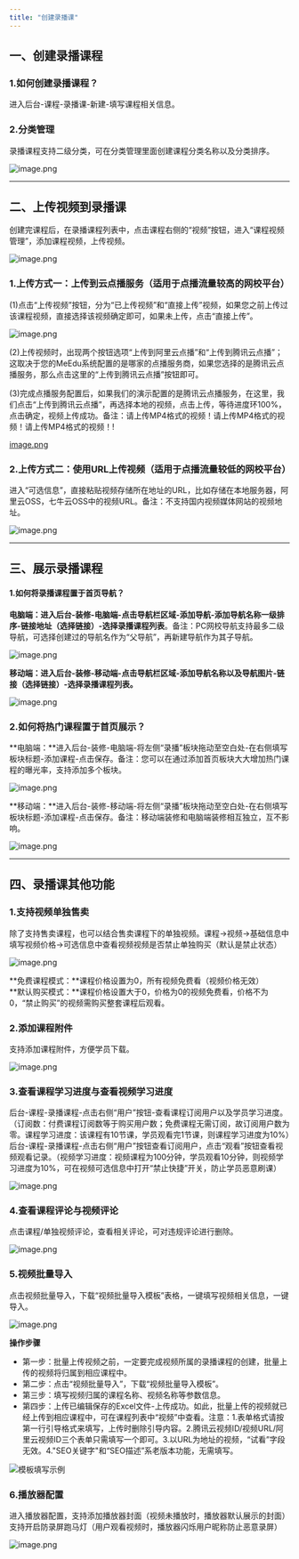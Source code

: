```yaml
---
title: "创建录播课"
---
```


## 一、创建录播课程

### 1.如何创建录播课程？
进入后台-课程-录播课-新建-填写课程相关信息。

### 2.分类管理
录播课程支持二级分类，可在分类管理里面创建课程分类名称以及分类排序。

![image.png](https://minio.meedu.vip/meedu-faq/images/b01a0e23da718a08989311b8b2dfb069/esxKDaYCDsP2FXonqp7kmDdB4u6jzuc8.png)

---


## 二、上传视频到录播课
创建完课程后，在录播课程列表中，点击课程右侧的“视频”按钮，进入“课程视频管理”，添加课程视频，上传视频。

![image.png](https://minio.meedu.vip/meedu-faq/images/b01a0e23da718a08989311b8b2dfb069/Mh4Ah2tX5YXnEYVQZGa30p6qbAJGxMCk.png)

### 1.上传方式一：上传到云点播服务（适用于点播流量较高的网校平台）
(1)点击“上传视频”按钮，分为“已上传视频”和“直接上传”视频，如果您之前上传过该课程视频，直接选择该视频确定即可，如果未上传，点击“直接上传”。

![image.png](https://minio.meedu.vip/meedu-faq/images/b01a0e23da718a08989311b8b2dfb069/Mt6WzJhf0Ln3lPXE812DDLr4XCOmXLel.png)

(2)上传视频时，出现两个按钮选项“上传到阿里云点播”和“上传到腾讯云点播”；这取决于您的MeEdu系统配置的是哪家的点播服务商，如果您选择的是腾讯云点播服务，那么点击这里的“上传到腾讯云点播”按钮即可。

(3)完成点播服务配置后，如果我们的演示配置的是腾讯云点播服务，在这里，我们点击“上传到腾讯云点播”，再选择本地的视频，点击上传，等待进度环100%，点击确定，视频上传成功。备注：请上传MP4格式的视频！请上传MP4格式的视频！请上传MP4格式的视频！!

[image.png](https://minio.meedu.vip/meedu-faq/images/b01a0e23da718a08989311b8b2dfb069/8vrZXcV8PlDCHU0Dzv82YHMQc8YEdnBK.png)


### 2.上传方式二：使用URL上传视频（适用于点播流量较低的网校平台）
进入“可选信息”，直接粘贴视频存储所在地址的URL，比如存储在本地服务器，阿里云OSS，七牛云OSS中的视频URL。备注：不支持国内视频媒体网站的视频地址。

![image.png](https://minio.meedu.vip/meedu-faq/images/b01a0e23da718a08989311b8b2dfb069/wmOEmRXQaejvK3D8ZVIqJWPmztv5Ttss.png)

---


## 三、展示录播课程

#### 1.如何将录播课程置于首页导航？
**电脑端：**进入后台-装修-电脑端-点击导航栏区域-添加导航-添加导航名称一级排序-链接地址（选择链接）-选择**录播课程列表**。备注：PC网校导航支持最多二级导航，可选择创建过的导航名作为“父导航”，再新建导航作为其子导航。

![image.png](https://minio.meedu.vip/meedu-faq/images/b01a0e23da718a08989311b8b2dfb069/gn40cGIDIsEm5IWshA33OLdkl8xis1yy.png)

**移动端：**进入后台-装修-移动端-点击导航栏区域-添加导航名称以及导航图片-链接（选择链接）-选择**录播课程列表。**

![image.png](https://minio.meedu.vip/meedu-faq/images/b01a0e23da718a08989311b8b2dfb069/kd6NEsLqRHE0PR9as00rClogKn8SFgwk.png)

### 

### 2.如何将热门课程置于首页展示？
**电脑端：**进入后台-装修-电脑端-将左侧“录播”板块拖动至空白处-在右侧填写板块标题-添加课程-点击保存。备注：您可以在通过添加首页板块大大增加热门课程的曝光率，支持添加多个板块。

![image.png](https://minio.meedu.vip/meedu-faq/images/b01a0e23da718a08989311b8b2dfb069/MY3sHv5TrNgG8XnTozT6aELVBiMsda1D.png)

**移动端：**进入后台-装修-移动端-将左侧“录播”板块拖动至空白处-在右侧填写板块标题-添加课程-点击保存。备注：移动端装修和电脑端装修相互独立，互不影响。

![image.png](https://minio.meedu.vip/meedu-faq/images/b01a0e23da718a08989311b8b2dfb069/bIsFMnoEqNQadZWFNYmCYIZVgaIfVxli.png)

---


## 四、录播课其他功能

### 1.支持视频单独售卖
除了支持售卖课程，也可以结合售卖课程下的单独视频。课程→视频→基础信息中填写视频价格→可选信息中查看视频视频是否禁止单独购买（默认是禁止状态）


![image.png](https://minio.meedu.vip/meedu-faq/images/b01a0e23da718a08989311b8b2dfb069/GIitAhkCCOpjqbBPkLNfThwUv9jn7NAi.png)

**免费课程模式：**课程价格设置为0，所有视频免费看（视频价格无效）  
**默认购买模式：**课程价格设置大于0，价格为0的视频免费看，价格不为0，“禁止购买”的视频需购买整套课程后观看。  

### 2.添加课程附件
支持添加课程附件，方便学员下载。

![image.png](https://minio.meedu.vip/meedu-faq/images/b01a0e23da718a08989311b8b2dfb069/ASAmk51FbqGZXUuJlruLD0sWm7icRR4I.png)


### 3.查看课程学习进度与查看视频学习进度

后台-课程-录播课程-点击右侧“用户”按钮-查看课程订阅用户以及学员学习进度。（订阅数：付费课程订阅数等于购买用户数；免费课程无需订阅，故订阅用户数为零。课程学习进度：该课程有10节课，学员观看完1节课，则课程学习进度为10%）后台-课程-录播课程-点击右侧“用户”按钮查看订阅用户，点击“观看”按钮查看视频观看记录。（视频学习进度：视频课程为100分钟，学员观看10分钟，则视频学习进度为10%，可在视频可选信息中打开“禁止快捷”开关，防止学员恶意刷课）

![image.png](https://minio.meedu.vip/meedu-faq/images/b01a0e23da718a08989311b8b2dfb069/hrXVXm683HBpZSbhCviXM36eggF7WUgG.png)

### 4.查看课程评论与视频评论
点击课程/单独视频评论，查看相关评论，可对违规评论进行删除。

![image.png](https://minio.meedu.vip/meedu-faq/images/b01a0e23da718a08989311b8b2dfb069/CPIZroOoWxhfcQdYmKL26eTL1w6c6ww6.png)

### 5.视频批量导入
点击视频批量导入，下载“视频批量导入模板”表格，一键填写视频相关信息，一键导入。

![image.png](https://minio.meedu.vip/meedu-faq/images/b01a0e23da718a08989311b8b2dfb069/wxD6598SuebWACiuWLIeRTXs58VsY3vB.png)

**操作步骤**

- 第一步：批量上传视频之前，一定要完成视频所属的录播课程的创建，批量上传的视频将归属到相应课程中。
- 第二步：点击“视频批量导入”，下载“视频批量导入模板”。
- 第三步：填写视频归属的课程名称、视频名称等参数信息。
- 第四步：上传已编辑保存的Excel文件-上传成功。如此，批量上传的视频就已经上传到相应课程中，可在课程列表中“视频”中查看。注意：1.表单格式请按第一行引导格式来填写，上传时删除引导内容。2.腾讯云视频ID/视频URL/阿里云视频ID三个表单只需填写一个即可。3.以URL为地址的视频，“试看”字段无效。4."SEO关键字"和“SEO描述”系老版本功能，无需填写。

![模板填写示例](https://minio.meedu.vip/meedu-faq/images/b01a0e23da718a08989311b8b2dfb069/X4Z6znFpUEbgEwWtposFTpgkibsW8R6b.png)

### 6.播放器配置

进入播放器配置，支持添加播放器封面（视频未播放时，播放器默认展示的封面）支持开启防录屏跑马灯（用户观看视频时，播放器闪烁用户昵称防止恶意录屏）

![image.png](https://minio.meedu.vip/meedu-faq/images/b01a0e23da718a08989311b8b2dfb069/zBDNLUo7pbyYKIbcOSLq6IzhYVZU3LVS.png)
